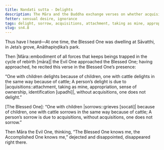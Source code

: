 ```yaml
---
title: Nandati sutta - Delights
description: The Māra and the Buddha exchange verses on whether acquisitions bring delight or sorrow.
fetter: sensual desire, ignorance
tags: delight, sorrow, acquisitions, attachment, taking as mine, appropriation, sense of ownership, identification, māra, sn, sn4
slug: sn4.8
---
```


Thus have I heard—At one time, the Blessed One was dwelling at Sāvatthi, in Jeta’s grove, Anāthapiṇḍika’s park.

Then |Māra::embodiment of all forces that keeps beings trapped in the cycle of rebirth [māra]| the Evil One approached the Blessed One; having approached, he recited this verse in the Blessed One’s presence:

“One with children delights because of children,
one with cattle delights in the same way because of cattle;
A person’s delight is due to |acquisitions::attachment, taking as mine, appropriation, sense of ownership, identification [upadhi]|,
without acquisitions, one does not delight.”

[The Blessed One]: “One with children |sorrows::grieves [socati]| because of children,
one with cattle sorrows in the same way because of cattle;
A person’s sorrow is due to acquisitions,
without acquisitions, one does not sorrow.”

Then Māra the Evil One, thinking, “The Blessed One knows me, the Accomplished One knows me,” dejected and disappointed, disappeared right there.